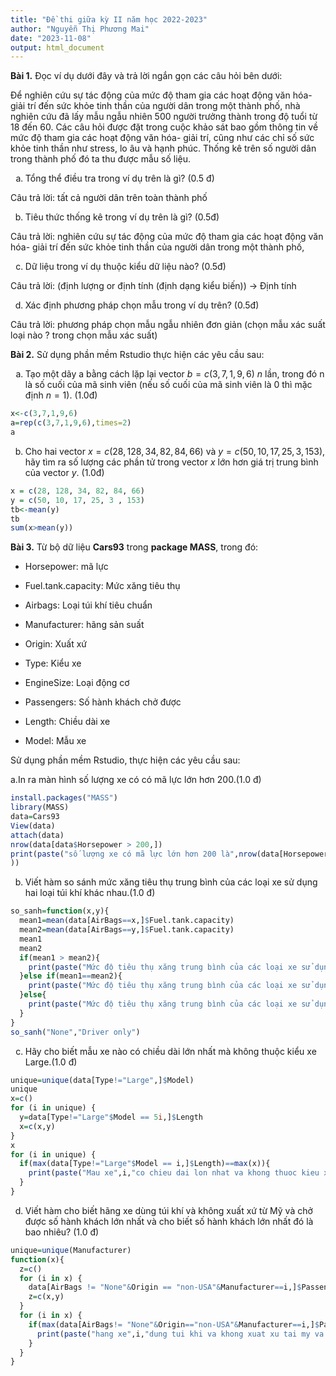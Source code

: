 ```yaml
---
title: "Đề thi giữa kỳ II năm học 2022-2023"
author: "Nguyễn Thị Phương Mai"
date: "2023-11-08"
output: html_document
---
```


**Bài 1.** Đọc ví dụ dưới đây và trả lời ngắn gọn các câu hỏi bên dưới:

Để nghiên cứu sự tác động của mức độ tham gia các hoạt động văn hóa- giải trí đến sức khỏe tinh thần của người dân trong một thành phố, nhà nghiên cứu đã lấy mẫu ngẫu nhiên 500 người trưởng thành trong độ tuổi từ $18$ đến $60$. Các câu hỏi được đặt trong cuộc khảo sát bao gồm thông tin về mức độ tham gia các hoạt động văn hóa- giải trí, cũng như các chỉ số sức khỏe tinh thần như stress, lo âu và hạnh phúc. Thống kê trên số người dân trong thành phố đó ta thu được mẫu số liệu.

a.  Tổng thể điều tra trong ví dụ trên là gì? (0.5 đ)

Câu trả lời: tất cả người dân trên toàn thành phố

b.  Tiêu thức thống kê trong ví dụ trên là gì? (0.5đ)

Câu trả lời: nghiên cứu sự tác động của mức độ tham gia các hoạt động văn hóa- giải trí đến sức khỏe tinh thần của người dân trong một thành phố,

c.  Dữ liệu trong ví dụ thuộc kiểu dữ liệu nào? (0.5đ)

Câu trả lời: (định lượng or định tính (định dạng kiểu biến)) -\> Định tính

d.  Xác định phương pháp chọn mẫu trong ví dụ trên? (0.5đ)

Câu trả lời: phương pháp chọn mẫu ngẫu nhiên đơn giản (chọn mẫu xác suất loại nào ? trong chọn mẫu xác suất)

**Bài 2.** Sử dụng phần mềm Rstudio thực hiện các yêu cầu sau:

a.  Tạo một dãy a bằng cách lặp lại vector $b = c(3, 7, 1, 9, 6)$ $n$ lần, trong đó n là số cuối của mã sinh viên (nếu số cuối của mã sinh viên là $0$ thì mặc định $n = 1$). (1.0đ)

```r
x<-c(3,7,1,9,6)
a=rep(c(3,7,1,9,6),times=2)
a

```

b.  Cho hai vector $x = c(28, 128, 34, 82, 84, 66)$ và $y = c(50, 10, 17, 25, 3 , 153)$, hãy tìm ra số lượng các phần tử trong vector $x$ lớn hơn giá trị trung bình của vector $y$. (1.0đ)

```r
x = c(28, 128, 34, 82, 84, 66)
y = c(50, 10, 17, 25, 3 , 153)
tb<-mean(y)
tb
sum(x>mean(y))

```

**Bài 3.** Từ bộ dữ liệu **Cars93** trong **package MASS**, trong đó:

-   Horsepower: mã lực

-   Fuel.tank.capacity: Mức xăng tiêu thụ

-   Airbags: Loại túi khí tiêu chuẩn

-   Manufacturer: hãng sản suất

-   Origin: Xuất xứ

-   Type: Kiểu xe

-   EngineSize: Loại động cơ

-   Passengers: Số hành khách chở được

-   Length: Chiều dài xe

-   Model: Mẫu xe

Sử dụng phần mềm Rstudio, thực hiện các yêu cầu sau:

a.In ra màn hình số lượng xe có có mã lực lớn hơn $200$.(1.0 đ)

```r
install.packages("MASS")
library(MASS)
data=Cars93
View(data)
attach(data)
nrow(data[data$Horsepower > 200,])
print(paste("số lượng xe có mã lực lớn hơn 200 là",nrow(data[Horsepower > 200,])
))

```

b.  Viết hàm so sánh mức xăng tiêu thụ trung bình của các loại xe sử dụng hai loại túi khí khác nhau.(1.0 đ)

```r
so_sanh=function(x,y){
  mean1=mean(data[AirBags==x,]$Fuel.tank.capacity)
  mean2=mean(data[AirBags==y,]$Fuel.tank.capacity)
  mean1
  mean2
  if(mean1 > mean2){
    print(paste("Mức độ tiêu thụ xăng trung bình của các loại xe sử dụng túi khí",x,"lớn hơn mức độ tiêu thụ xăng trung bình của các loại xe sử dụng túi khí",y))
  }else if(mean1==mean2){
    print(paste("Mức độ tiêu thụ xăng trung bình của các loại xe sử dụng túi khí",x,"bằng mức độ tiêu thụ xăng trung bình của các loại xe sử dụng túi khí",y))
  }else{
    print(paste("Mức độ tiêu thụ xăng trung bình của các loại xe sử dụng túi khí",x,"nhỏ hơn mức độ tiêu thụ xăng trung bình của các loại xe sử dụng túi khí",y))
  }
}
so_sanh("None","Driver only")

```

c.  Hãy cho biết mẫu xe nào có chiều dài lớn nhất mà không thuộc kiểu xe Large.(1.0 đ)

```r
unique=unique(data[Type!="Large",]$Model)
unique
x=c()
for (i in unique) {
  y=data[Type!="Large"$Model == 5i,]$Length
  x=c(x,y)
}
x
for (i in unique) {
  if(max(data[Type!="Large"$Model == i,]$Length)==max(x)){
    print(paste("Mau xe",i,"co chieu dai lon nhat va khong thuoc kieu xe Large"))
  }
}

```

d.  Viết hàm cho biết hãng xe dùng túi khí và không xuất xứ từ Mỹ và chở được số hành khách lớn nhất và cho biết số hành khách lớn nhất đó là bao nhiêu? (1.0 đ)

```r
unique=unique(Manufacturer)
function(x){
  z=c()
  for (i in x) {
    data[AirBags != "None"&Origin == "non-USA"&Manufacturer==i,]$Passengers
    z=c(x,y)
  }
  for (i in x) {
    if(max(data[AirBags!= "None"&Origin=="non-USA"&Manufacturer==i,]$Passengers)==max(z)){
      print(paste("hang xe",i,"dung tui khi va khong xuat xu tai my va cho dc so hanh khach lon nhat va so hanh khach lon nhat do la",max(z)))
    }
  }
}

```
